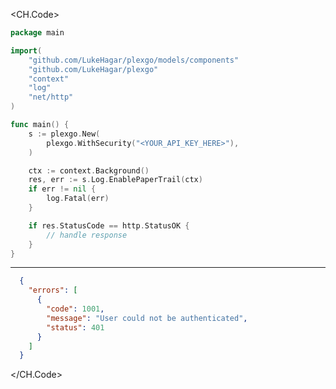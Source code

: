 
<CH.Code>
```go EnablePaperTrail.go
package main

import(
	"github.com/LukeHagar/plexgo/models/components"
	"github.com/LukeHagar/plexgo"
	"context"
	"log"
	"net/http"
)

func main() {
    s := plexgo.New(
        plexgo.WithSecurity("<YOUR_API_KEY_HERE>"),
    )

    ctx := context.Background()
    res, err := s.Log.EnablePaperTrail(ctx)
    if err != nil {
        log.Fatal(err)
    }

    if res.StatusCode == http.StatusOK {
        // handle response
    }
}
```
---

```json Example Response
  {
    "errors": [
      {
        "code": 1001,
        "message": "User could not be authenticated",
        "status": 401
      }
    ]
  }
```
</CH.Code>
